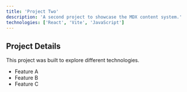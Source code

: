 ```yaml
---
title: 'Project Two'
description: 'A second project to showcase the MDX content system.'
technologies: ['React', 'Vite', 'JavaScript']
---
```


## Project Details

This project was built to explore different technologies.

- Feature A
- Feature B
- Feature C

